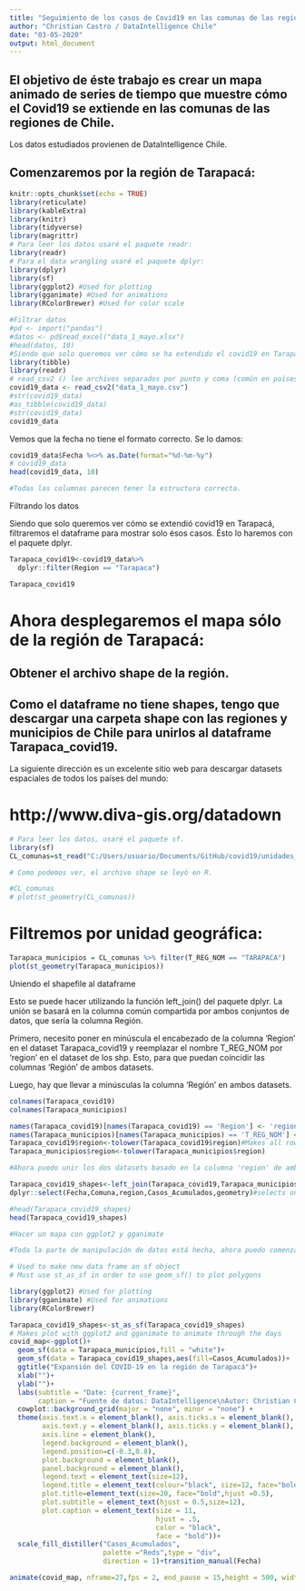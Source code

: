 ```yaml
---
title: "Seguimiento de los casos de Covid19 en las comunas de las regiones de Chile con R (versión desarrollo)"
author: "Christian Castro / DataIntelligence Chile"
date: "03-05-2020"
output: html_document
---
```

## El objetivo de éste trabajo es crear un mapa animado de series de tiempo que muestre cómo el Covid19 se extiende en las comunas de las regiones de Chile.
Los datos estudiados provienen de DataIntelligence Chile.

## Comenzaremos por la región de Tarapacá:

```r
knitr::opts_chunk$set(echo = TRUE)
library(reticulate)
library(kableExtra)
library(knitr)
library(tidyverse)
library(magrittr)
# Para leer los datos usaré el paquete readr:
library(readr) 
# Para el data wrangling usaré el paquete dplyr:
library(dplyr)
library(sf)
library(ggplot2) #Used for plotting
library(gganimate) #Used for animations
library(RColorBrewer) #Used for color scale 
```

```r
#Filtrar datos
#pd <- import("pandas")
#datos <- pd$read_excel("data_1_mayo.xlsx")
#head(datos, 10)
#Siendo que solo queremos ver cómo se ha extendido el covid19 en Tarapacá, filtraremos el data frame para mostrar solo los casos ede Tarapacá. Esto se puede hacer con el paquete dplyr. 
library(tibble)
library(readr) 
# read_csv2 () lee archivos separados por punto y coma (común en países donde, se usa como el decimal)
covid19_data <- read_csv2("data_1_mayo.csv")
#str(covid19_data)
#as_tibble(covid19_data)
#str(covid19_data)
covid19_data
```
Vemos que la fecha no tiene el formato correcto. Se lo damos:

```r
covid19_data$Fecha %<>% as.Date(format="%d-%m-%y")
# covid19_data
head(covid19_data, 10)

#Todas las columnas parecen tener la estructura correcta.
```

Filtrando los datos

Siendo que solo queremos ver cómo se extendió covid19 en Tarapacá, filtraremos el dataframe para mostrar solo ésos casos. Ésto lo haremos con el paquete dplyr. 

```r


Tarapaca_covid19<-covid19_data%>%
  dplyr::filter(Region == "Tarapaca")

Tarapaca_covid19
```

# Ahora desplegaremos el mapa sólo de la región de Tarapacá:

## Obtener el archivo shape de la región.

## Como el dataframe no tiene shapes, tengo que descargar una carpeta shape con las regiones y municipios de Chile para unirlos al dataframe Tarapaca_covid19. 

La siguiente dirección es un excelente sitio web para descargar datasets espaciales de todos los países del mundo:

# http://www.diva-gis.org/datadown

```r
# Para leer los datos, usaré el paquete sf.
library(sf)
CL_comunas=st_read("C:/Users/usuario/Documents/GitHub/covid19/unidades_vecinales_2019/unidades_vecinales_2019.shp") 

# Como podemos ver, el archivo shape se leyó en R.

#CL_comunas
# plot(st_geometry(CL_comunas))

```
# Filtremos por unidad geográfica:

```r
Tarapaca_municipios = CL_comunas %>% filter(T_REG_NOM == "TARAPACA")
plot(st_geometry(Tarapaca_municipios))

```
Uniendo el shapefile al dataframe 

Esto se puede hacer utilizando la función left_join() del paquete dplyr. La unión se basará en la columna común compartida por ambos conjuntos de datos, que sería la columna Región. 

Primero, necesito poner en minúscula el encabezado de la columna 'Region' en el dataset Tarapaca_covid19 y reemplazar el nombre T_REG_NOM por 'region' en el dataset de los shp. Esto, para que puedan coincidir las columnas 'Región' de ambos datasets. 

Luego, hay que llevar a minúsculas la columna 'Región' en ambos datasets.

```r
colnames(Tarapaca_covid19)
colnames(Tarapaca_municipios)
```

```r
names(Tarapaca_covid19)[names(Tarapaca_covid19) == 'Region'] <- 'region' 
names(Tarapaca_municipios)[names(Tarapaca_municipios) == 'T_REG_NOM'] <- 'region'
Tarapaca_covid19$region<-tolower(Tarapaca_covid19$region)#Makes all rows in the county column lowercase
Tarapaca_municipios$region<-tolower(Tarapaca_municipios$region)

#Ahora puedo unir los dos datasets basado en la columna 'region' de ambos.

Tarapaca_covid19_shapes<-left_join(Tarapaca_covid19,Tarapaca_municipios,by="region",all.x = TRUE)%>%
dplyr::select(Fecha,Comuna,region,Casos_Acumulados,geometry)#selects only the columns of interest

#head(Tarapaca_covid19_shapes)
head(Tarapaca_covid19_shapes)
```

```r
#Hacer un mapa con ggplot2 y gganimate

#Toda la parte de manipulación de datos está hecha, ahora puedo comenzar a construir el mapa real. Usaré el paquete ggplot2 junto con el paquete gganimate para crear el mapa final de la serie animada que muestra cómo se extendió el covid19 en la región de Tarapacá.

# Used to make new data frame an sf object
# Must use st_as_sf in order to use geom_sf() to plot polygons

library(ggplot2) #Used for plotting
library(gganimate) #Used for animations
library(RColorBrewer)

Tarapaca_covid19_shapes<-st_as_sf(Tarapaca_covid19_shapes)
# Makes plot with ggplot2 and gganimate to animate through the days 
covid_map<-ggplot()+
  geom_sf(data = Tarapaca_municipios,fill = "white")+
  geom_sf(data = Tarapaca_covid19_shapes,aes(fill=Casos_Acumulados))+
  ggtitle("Expansión del COVID-19 en la región de Tarapacá")+
  xlab("")+
  ylab("")+
  labs(subtitle = "Date: {current_frame}",
       caption = "Fuente de datos: DataIntelligence\nAutor: Christian Castro")+
  cowplot::background_grid(major = "none", minor = "none") +
  theme(axis.text.x = element_blank(), axis.ticks.x = element_blank(),
        axis.text.y = element_blank(), axis.ticks.y = element_blank(),
        axis.line = element_blank(),
        legend.background = element_blank(),
        legend.position=c(-0.3,0.8),
        plot.background = element_blank(),
        panel.background = element_blank(),
        legend.text = element_text(size=12),
        legend.title = element_text(colour="black", size=12, face="bold"),
        plot.title=element_text(size=20, face="bold",hjust =0.5),
        plot.subtitle = element_text(hjust = 0.5,size=12),
        plot.caption = element_text(size = 11,
                                    hjust = .5,
                                    color = "black",
                                    face = "bold"))+
  scale_fill_distiller("Casos_Acumulados",
                       palette ="Reds",type = "div",
                       direction = 1)+transition_manual(Fecha)
```
```r
animate(covid_map, nframe=27,fps = 2, end_pause = 15,height = 500, width =500)
```

